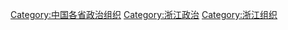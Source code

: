 [[Category:中国各省政治组织|Category:中国各省政治组织]]
[[Category:浙江政治|Category:浙江政治]]
[[Category:浙江组织|Category:浙江组织]]